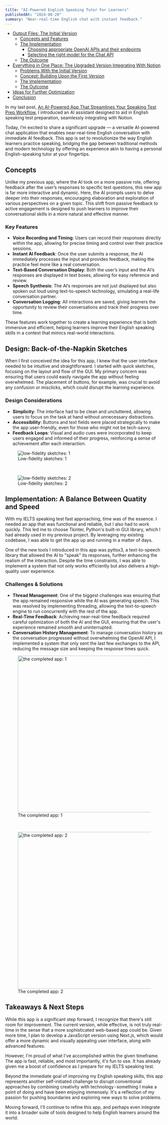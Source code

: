 ```yaml
---
title: "AI-Powered English Speaking Tutor For Learners"
publishedAt: "2024-08-20"
summary: "Near-real-time English chat with instant feedback."
---
```


- [Output Files: The Initial Version](#output-files-the-initial-version)
  - [Concepts and Features](#concepts-and-features)
  - [The Implementation](#the-implementation)
    - [Choosing appropriate OpenAI APIs and their endpoints](#choosing-appropriate-openai-apis-and-their-endpoints)
    - [Selecting the right model for the Chat API](#selecting-the-right-model-for-the-chat-api)
  - [The Outcome](#the-outcome)
- [Everything in One Place: The Upgraded Version Integrating With Notion](#everything-in-one-place-the-upgraded-version-integrating-with-notion)
  - [Problems With the Initial Version](#problems-with-the-initial-version)
  - [Concept: Building Upon the First Version](#concept-building-upon-the-first-version)
  - [The Implementation](#the-implementation-1)
  - [The Outcome](#the-outcome-1)
- [Ideas for Further Optimization](#ideas-for-further-optimization)
- [Conclusion](#conclusion)

In my last post, [An AI-Powered App That Streamlines Your Speaking Test Prep Workflow](https://medium.com/@jessewei/an-ai-powered-app-that-streamlines-your-speaking-test-prep-workflow-15c9cbe4861e), I introduced an AI assistant designed to aid in English speaking test preparation, seamlessly integrating with Notion.

Today, I’m excited to share a significant upgrade — a versatile AI-powered chat application that enables near-real-time English conversation with immediate AI feedback. This app is set to revolutionize the way English learners practice speaking, bridging the gap between traditional methods and modern technology by offering an experience akin to having a personal English-speaking tutor at your fingertips.

## Concepts

Unlike my previous app, where the AI took on a more passive role, offering feedback after the user’s responses to specific test questions, this new app is far more interactive and dynamic. Here, the AI prompts users to delve deeper into their responses, encouraging elaboration and exploration of various perspectives on a given topic. This shift from passive feedback to active engagement is designed to push learners to improve their conversational skills in a more natural and effective manner.

### Key Features

- **Voice Recording and Timing**: Users can record their responses directly within the app, allowing for precise timing and control over their practice sessions.
- **Instant AI Feedback**: Once the user submits a response, the AI immediately processes the input and provides feedback, making the practice feel more like a real conversation.
- **Text-Based Conversation Display**: Both the user’s input and the AI’s responses are displayed in text boxes, allowing for easy reference and review.
- **Speech Synthesis**: The AI’s responses are not just displayed but also spoken out loud using text-to-speech technology, simulating a real-life conversation partner.
- **Conversation Logging**: All interactions are saved, giving learners the opportunity to review their conversations and track their progress over time.

These features work together to create a learning experience that is both immersive and efficient, helping learners improve their English speaking skills in a context that mimics real-world interactions.

## Design: Back-of-the-Napkin Sketches

When I first conceived the idea for this app, I knew that the user interface needed to be intuitive and straightforward. I started with quick sketches, focusing on the layout and flow of the GUI. My primary concern was ensuring that users could easily navigate the app without feeling overwhelmed. The placement of buttons, for example, was crucial to avoid any confusion or misclicks, which could disrupt the learning experience.

### Design Considerations

- **Simplicity**: The interface had to be clean and uncluttered, allowing users to focus on the task at hand without unnecessary distractions.
- **Accessibility**: Buttons and text fields were placed strategically to make the app user-friendly, even for those who might not be tech-savvy.
- **Feedback Loops**: Visual and audio cues were incorporated to keep users engaged and informed of their progress, reinforcing a sense of achievement after each interaction.

<figure style={{ textAlign: "center" }}>
  <img
    src="/ai-powered-speaking-tutor/low-fidelity-sketch-1.jpg"
    alt="low-fidelity sketches: 1"
    style={{ marginBottom: "8px" }}
  />
  <figcaption>Low-fidelity sketches: 1</figcaption>
</figure>
<br/>
<figure style={{ textAlign: "center" }}>
  <img
    src="/ai-powered-speaking-tutor/low-fidelity-sketch-2.jpg"
    alt="low-fidelity sketches: 2"
    style={{ marginBottom: "8px" }}
  />
  <figcaption>Low-fidelity sketches: 2</figcaption>
</figure>

## Implementation: A Balance Between Quatity and Speed

With my IELTS speaking test fast approaching, time was of the essence. I needed an app that was functional and reliable, but I also had to work quickly. This led me to choose Tkinter, Python's built-in GUI library, which I had already used in my previous project. By leveraging my existing codebase, I was able to get the app up and running in a matter of days.

One of the new tools I introduced in this app was pyttsx3, a text-to-speech library that allowed the AI to "speak" its responses, further enhancing the realism of the interaction. Despite the time constraints, I was able to implement a system that not only works efficiently but also delivers a high-quality user experience.

### Challenges & Solutions

- **Thread Management**: One of the biggest challenges was ensuring that the app remained responsive while the AI was generating speech. This was resolved by implementing threading, allowing the text-to-speech engine to run concurrently with the rest of the app.
- **Real-Time Feedback**: Achieving near-real-time feedback required careful optimization of both the AI and the GUI, ensuring that the user's experience remained smooth and uninterrupted.
- **Conversation History Management**: To manage conversation history as the conversation progressed without overwhelming the OpenAI API, I implemented a system that only sent the last few exchanges to the API, reducing the message size and keeping the response times quick.

<figure style={{ textAlign: "center" }}>
  <img
    src="/ai-powered-speaking-tutor/completed-app-1.png"
    alt="the completed app: 1"
    width="500px"
    style={{ marginBottom: "8px" }}
  />
  <figcaption>The completed app: 1</figcaption>
</figure>
<br/>
<figure style={{ textAlign: "center" }}>
  <img
    src="/ai-powered-speaking-tutor/completed-app-2.png"
    alt="the completed app: 2"
    width="500px"
    style={{ marginBottom: "8px" }}
  />
  <figcaption>The completed app: 2</figcaption>
</figure>

## Takeaways & Next Steps

While this app is a significant step forward, I recognize that there's still room for improvement. The current version, while effective, is not truly real-time in the sense that a more sophisticated web-based app could be. Given more time, I plan to develop a JavaScript version using Next.js, which would offer a more dynamic and visually appealing user interface, along with advanced features.

However, I'm proud of what I've accomplished within the given timeframe. The app is fast, reliable, and most importantly, it's fun to use. It has already given me a boost of confidence as I prepare for my IELTS speaking test.

Beyond the immediate goal of improving my English speaking skills, this app represents another self-initiated challenge to disrupt conventional approaches by combining creativity with technology - something I make a point of doing and have been enjoying immensely. It's a reflection of my passion for pushing boundaries and exploring new ways to solve problems.

Moving forward, I'll continue to refine this app, and perhaps even integrate it into a broader suite of tools designed to help English learners around the world.





